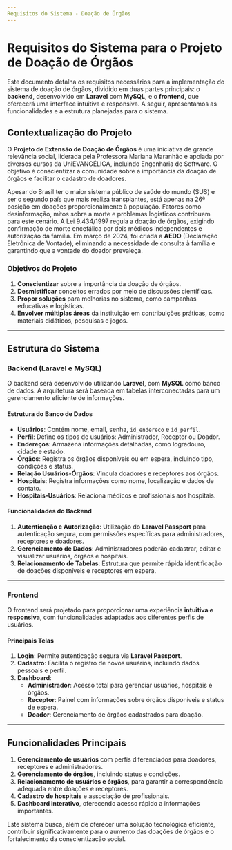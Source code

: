 ```yaml
---
Requisitos do Sistema - Doação de Órgãos
---
```


# Requisitos do Sistema para o Projeto de Doação de Órgãos

Este documento detalha os requisitos necessários para a implementação do sistema de doação de órgãos, dividido em duas partes principais: o **backend**, desenvolvido em **Laravel** com **MySQL**, e o **frontend**, que oferecerá uma interface intuitiva e responsiva. A seguir, apresentamos as funcionalidades e a estrutura planejadas para o sistema.

## Contextualização do Projeto

O **Projeto de Extensão de Doação de Órgãos** é uma iniciativa de grande relevância social, liderada pela Professora Mariana Maranhão e apoiada por diversos cursos da UniEVANGÉLICA, incluindo Engenharia de Software. O objetivo é conscientizar a comunidade sobre a importância da doação de órgãos e facilitar o cadastro de doadores.

Apesar do Brasil ter o maior sistema público de saúde do mundo (SUS) e ser o segundo país que mais realiza transplantes, está apenas na 26ª posição em doações proporcionalmente à população. Fatores como desinformação, mitos sobre a morte e problemas logísticos contribuem para este cenário. A Lei 9.434/1997 regula a doação de órgãos, exigindo confirmação de morte encefálica por dois médicos independentes e autorização da família. Em março de 2024, foi criada a **AEDO** (Declaração Eletrônica de Vontade), eliminando a necessidade de consulta à família e garantindo que a vontade do doador prevaleça.

### Objetivos do Projeto

1. **Conscientizar** sobre a importância da doação de órgãos.
2. **Desmistificar** conceitos errados por meio de discussões científicas.
3. **Propor soluções** para melhorias no sistema, como campanhas educativas e logísticas.
4. **Envolver múltiplas áreas** da instituição em contribuições práticas, como materiais didáticos, pesquisas e jogos.

---

## Estrutura do Sistema

### Backend (Laravel e MySQL)

O backend será desenvolvido utilizando **Laravel**, com **MySQL** como banco de dados. A arquitetura será baseada em tabelas interconectadas para um gerenciamento eficiente de informações.

#### Estrutura do Banco de Dados

- **Usuários**: Contém nome, email, senha, `id_endereco` e `id_perfil`.
- **Perfil**: Define os tipos de usuários: Administrador, Receptor ou Doador.
- **Endereços**: Armazena informações detalhadas, como logradouro, cidade e estado.
- **Órgãos**: Registra os órgãos disponíveis ou em espera, incluindo tipo, condições e status.
- **Relação Usuários-Órgãos**: Vincula doadores e receptores aos órgãos.
- **Hospitais**: Registra informações como nome, localização e dados de contato.
- **Hospitais-Usuários**: Relaciona médicos e profissionais aos hospitais.

#### Funcionalidades do Backend

1. **Autenticação e Autorização**: Utilização do **Laravel Passport** para autenticação segura, com permissões específicas para administradores, receptores e doadores.
2. **Gerenciamento de Dados**: Administradores poderão cadastrar, editar e visualizar usuários, órgãos e hospitais.
3. **Relacionamento de Tabelas**: Estrutura que permite rápida identificação de doações disponíveis e receptores em espera.

---

### Frontend

O frontend será projetado para proporcionar uma experiência **intuitiva e responsiva**, com funcionalidades adaptadas aos diferentes perfis de usuários.

#### Principais Telas

1. **Login**: Permite autenticação segura via **Laravel Passport**.
2. **Cadastro**: Facilita o registro de novos usuários, incluindo dados pessoais e perfil.
3. **Dashboard**:
   - **Administrador**: Acesso total para gerenciar usuários, hospitais e órgãos.
   - **Receptor**: Painel com informações sobre órgãos disponíveis e status de espera.
   - **Doador**: Gerenciamento de órgãos cadastrados para doação.

---

## Funcionalidades Principais

1. **Gerenciamento de usuários** com perfis diferenciados para doadores, receptores e administradores.
2. **Gerenciamento de órgãos**, incluindo status e condições.
3. **Relacionamento de usuários e órgãos**, para garantir a correspondência adequada entre doações e receptores.
4. **Cadastro de hospitais** e associação de profissionais.
5. **Dashboard interativo**, oferecendo acesso rápido a informações importantes.

Este sistema busca, além de oferecer uma solução tecnológica eficiente, contribuir significativamente para o aumento das doações de órgãos e o fortalecimento da conscientização social.
